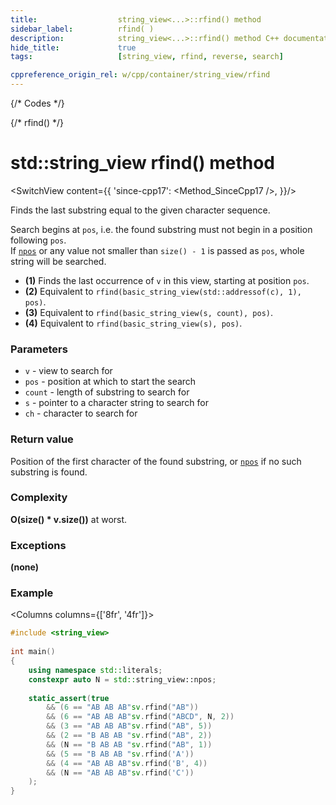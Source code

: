 ```yaml
---
title:					string_view<...>::rfind() method
sidebar_label:			rfind( )
description:			string_view<...>::rfind() method C++ documentation
hide_title:				true
tags:					[string_view, rfind, reverse, search]

cppreference_origin_rel: w/cpp/container/string_view/rfind
---
```




{/* Codes */}

{/* rfind() */}

# std::string_view rfind() method

<SwitchView content={{
	'since-cpp17': <Method_SinceCpp17 />,
}}/>

Finds the last substring equal to the given character sequence.  

Search begins at `pos`, i.e. the found substring must not begin in a position following `pos`.  
If [`npos`](#) or any value not smaller than `size() - 1` is passed as `pos`, whole string will be searched.

 - **(1)** Finds the last occurrence of `v` in this view, starting at position `pos`.
 - **(2)** Equivalent to `rfind(basic_string_view(std::addressof(c), 1), pos)`.
 - **(3)** Equivalent to `rfind(basic_string_view(s, count), pos)`.
 - **(4)** Equivalent to `rfind(basic_string_view(s), pos)`.

### Parameters

 - `v` - view to search for
 - `pos` - position at which to start the search
 - `count` - length of substring to search for
 - `s` - pointer to a character string to search for
 - `ch` - character to search for

### Return value

Position of the first character of the found substring, or [`npos`](#) if no such substring is found.

### Complexity

**O(size() * v.size())** at worst.

<ImproveSection />

### Exceptions

**(none)**

### Example

<Columns columns={['8fr', '4fr']}>
<div>

```cpp
#include <string_view>
 
int main()
{
    using namespace std::literals;
    constexpr auto N = std::string_view::npos;
 
    static_assert(true
        && (6 == "AB AB AB"sv.rfind("AB"))
        && (6 == "AB AB AB"sv.rfind("ABCD", N, 2))
        && (3 == "AB AB AB"sv.rfind("AB", 5))
        && (2 == "B AB AB "sv.rfind("AB", 2))
        && (N == "B AB AB "sv.rfind("AB", 1))
        && (5 == "B AB AB "sv.rfind('A'))
        && (4 == "AB AB AB"sv.rfind('B', 4))
        && (N == "AB AB AB"sv.rfind('C'))
    );
}
```

</div>
<div>

```plaintext title="Output"
```

</div>
</Columns>
